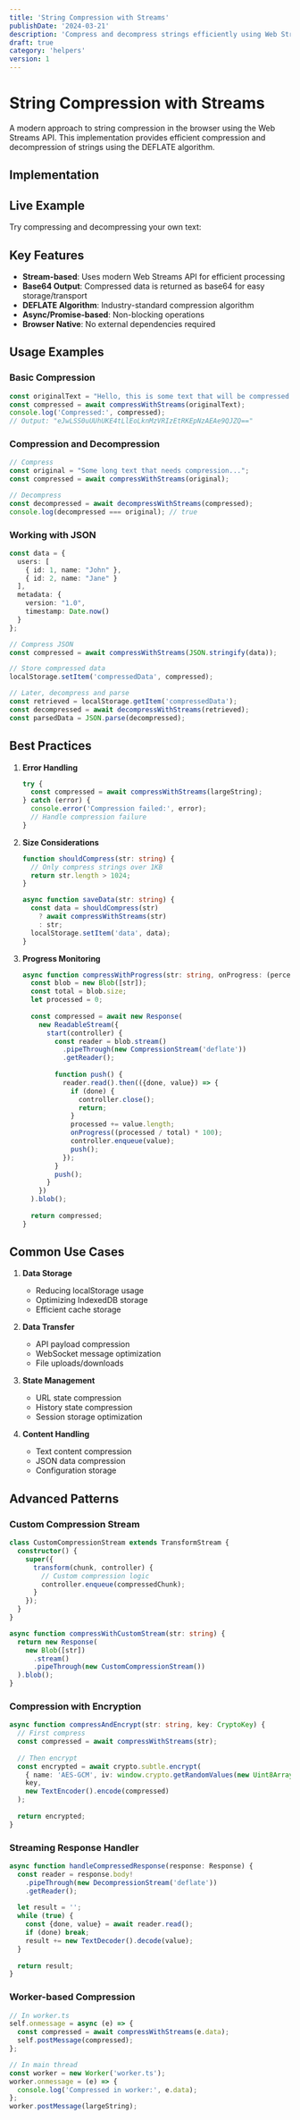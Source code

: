 ```yaml
---
title: 'String Compression with Streams'
publishDate: '2024-03-21'
description: 'Compress and decompress strings efficiently using Web Streams API'
draft: true
category: 'helpers'
version: 1
---
```



# String Compression with Streams

A modern approach to string compression in the browser using the Web Streams API. This implementation provides efficient compression and decompression of strings using the DEFLATE algorithm.

## Implementation

<CodeSnippet file="string-compression.ts" />

## Live Example

Try compressing and decompressing your own text:

<Example component="string-compression-example" />

## Key Features

- **Stream-based**: Uses modern Web Streams API for efficient processing
- **Base64 Output**: Compressed data is returned as base64 for easy storage/transport
- **DEFLATE Algorithm**: Industry-standard compression algorithm
- **Async/Promise-based**: Non-blocking operations
- **Browser Native**: No external dependencies required

## Usage Examples

### Basic Compression

```typescript
const originalText = "Hello, this is some text that will be compressed!";
const compressed = await compressWithStreams(originalText);
console.log('Compressed:', compressed);
// Output: "eJwLSS0uUUhUKE4tLlEoLknMzVRIzEtRKEpNzAEAe9QJZQ=="
```

### Compression and Decompression

```typescript
// Compress
const original = "Some long text that needs compression...";
const compressed = await compressWithStreams(original);

// Decompress
const decompressed = await decompressWithStreams(compressed);
console.log(decompressed === original); // true
```

### Working with JSON

```typescript
const data = {
  users: [
    { id: 1, name: "John" },
    { id: 2, name: "Jane" }
  ],
  metadata: {
    version: "1.0",
    timestamp: Date.now()
  }
};

// Compress JSON
const compressed = await compressWithStreams(JSON.stringify(data));

// Store compressed data
localStorage.setItem('compressedData', compressed);

// Later, decompress and parse
const retrieved = localStorage.getItem('compressedData');
const decompressed = await decompressWithStreams(retrieved);
const parsedData = JSON.parse(decompressed);
```

## Best Practices

1. **Error Handling**
   ```typescript
   try {
     const compressed = await compressWithStreams(largeString);
   } catch (error) {
     console.error('Compression failed:', error);
     // Handle compression failure
   }
   ```

2. **Size Considerations**
   ```typescript
   function shouldCompress(str: string) {
     // Only compress strings over 1KB
     return str.length > 1024;
   }
   
   async function saveData(str: string) {
     const data = shouldCompress(str) 
       ? await compressWithStreams(str)
       : str;
     localStorage.setItem('data', data);
   }
   ```

3. **Progress Monitoring**
   ```typescript
   async function compressWithProgress(str: string, onProgress: (percent: number) => void) {
     const blob = new Blob([str]);
     const total = blob.size;
     let processed = 0;
     
     const compressed = await new Response(
       new ReadableStream({
         start(controller) {
           const reader = blob.stream()
             .pipeThrough(new CompressionStream('deflate'))
             .getReader();
           
           function push() {
             reader.read().then(({done, value}) => {
               if (done) {
                 controller.close();
                 return;
               }
               processed += value.length;
               onProgress((processed / total) * 100);
               controller.enqueue(value);
               push();
             });
           }
           push();
         }
       })
     ).blob();
     
     return compressed;
   }
   ```

## Common Use Cases

1. **Data Storage**
   - Reducing localStorage usage
   - Optimizing IndexedDB storage
   - Efficient cache storage

2. **Data Transfer**
   - API payload compression
   - WebSocket message optimization
   - File uploads/downloads

3. **State Management**
   - URL state compression
   - History state compression
   - Session storage optimization

4. **Content Handling**
   - Text content compression
   - JSON data compression
   - Configuration storage

## Advanced Patterns

### Custom Compression Stream

```typescript
class CustomCompressionStream extends TransformStream {
  constructor() {
    super({
      transform(chunk, controller) {
        // Custom compression logic
        controller.enqueue(compressedChunk);
      }
    });
  }
}

async function compressWithCustomStream(str: string) {
  return new Response(
    new Blob([str])
      .stream()
      .pipeThrough(new CustomCompressionStream())
  ).blob();
}
```

### Compression with Encryption

```typescript
async function compressAndEncrypt(str: string, key: CryptoKey) {
  // First compress
  const compressed = await compressWithStreams(str);
  
  // Then encrypt
  const encrypted = await crypto.subtle.encrypt(
    { name: 'AES-GCM', iv: window.crypto.getRandomValues(new Uint8Array(12)) },
    key,
    new TextEncoder().encode(compressed)
  );
  
  return encrypted;
}
```

### Streaming Response Handler

```typescript
async function handleCompressedResponse(response: Response) {
  const reader = response.body!
    .pipeThrough(new DecompressionStream('deflate'))
    .getReader();
    
  let result = '';
  while (true) {
    const {done, value} = await reader.read();
    if (done) break;
    result += new TextDecoder().decode(value);
  }
  
  return result;
}
```

### Worker-based Compression

```typescript
// In worker.ts
self.onmessage = async (e) => {
  const compressed = await compressWithStreams(e.data);
  self.postMessage(compressed);
};

// In main thread
const worker = new Worker('worker.ts');
worker.onmessage = (e) => {
  console.log('Compressed in worker:', e.data);
};
worker.postMessage(largeString);
``` 
